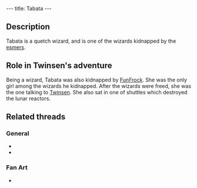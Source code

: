---
title: Tabata
---

{{twinsunica import}}{{Infobox Character
 |image=Tabata.jpg
 |race=Quetch
 |gender=Female
 |size=average
 |age=Adult
 |magical=yes
 |lba1=
 |lba2=yes
 |alignment=sendell
 |occupation=
 |requires=
 |amount=
 |fam1=
 |fam2=
 |planet=
 |island=
 |building=
}}

==Description==
Tabata is a quetch wizard, and is one of the wizards kidnapped by the [[esmers]].

==Role in Twinsen's adventure==
Being a wizard, Tabata was also kidnapped by [[FunFrock]]. She was the only girl among the wizards he kidnapped. After the wizards were freed, she was the one talking to [[Twinsen]]. She also sat in one of shuttles which destroyed the lunar reactors.

==Related threads==
===General===
* {{thread|id=9040|title=Toss Up FINAL MATCH!}}
* {{thread|id=8826|title=First Semi of the Toss Up!}}

===Fan Art===
* {{thread|id=11051|title=My Tabata sketch!}}

<!-- remove these category links when they're all automated by categorizers...
[[Category:Quetches]]
[[Category:Female characters]]
[[Category:Average characters]]
[[Category:Adult characters]]
[[Category:Desert Island inhabitants]] -->